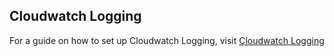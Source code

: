 ## Cloudwatch Logging

For a guide on how to set up Cloudwatch Logging, visit [Cloudwatch Logging](/guides/utilities/logging)
